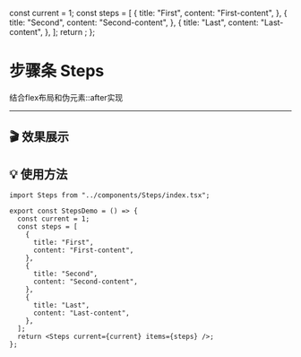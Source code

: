 
  const current = 1;
  const steps = [
    {
      title: "First",
      content: "First-content",
    },
    {
      title: "Second",
      content: "Second-content",
    },
    {
      title: "Last",
      content: "Last-content",
    },
  ];
  return <Steps current={current} items={steps} />;
};

# 步骤条 Steps

结合flex布局和伪元素::after实现

---

## 🎬 效果展示

<StepsDemo />

## 💡 使用方法

```tsx
import Steps from "../components/Steps/index.tsx";

export const StepsDemo = () => {
  const current = 1;
  const steps = [
    {
      title: "First",
      content: "First-content",
    },
    {
      title: "Second",
      content: "Second-content",
    },
    {
      title: "Last",
      content: "Last-content",
    },
  ];
  return <Steps current={current} items={steps} />;
};
```
